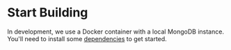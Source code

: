 
# Start Building

In development, we use a Docker container with a local MongoDB instance. You'll need to install some [dependencies](/development/install) to get started.

<Cards>
  <Card
    title="Install dependencies"
    href="/development/install"
  />
  <Card
    title="Initial setup"
    href="/development/setup"
  />
</Cards>